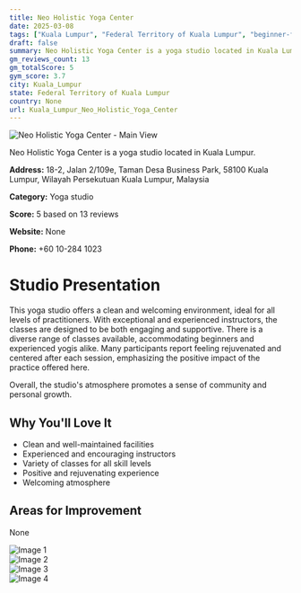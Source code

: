 ```yaml
---
title: Neo Holistic Yoga Center
date: 2025-03-08
tags: ["Kuala Lumpur", "Federal Territory of Kuala Lumpur", "beginner-friendly", "variety", "holistic", "cleanliness", "community", "Kuala Lumpur"]  
draft: false
summary: Neo Holistic Yoga Center is a yoga studio located in Kuala Lumpur.
gm_reviews_count: 13
gm_totalScore: 5
gym_score: 3.7
city: Kuala_Lumpur
state: Federal Territory of Kuala Lumpur
country: None
url: Kuala_Lumpur_Neo_Holistic_Yoga_Center
---
```


<div className="aspect-[16/9] relative my-8">
  <img 
    src="https://lh5.googleusercontent.com/p/AF1QipPK87KxDIYoUEBWs90XAAgoaWvgKgmEPkJZP1hd=w1920-h1080-k-no"
    alt="Neo Holistic Yoga Center - Main View"
    className="object-cover absolute inset-0 w-full h-full rounded-lg"
  />
</div>

Neo Holistic Yoga Center is a yoga studio located in Kuala Lumpur.

**Address:** 18-2, Jalan 2/109e, Taman Desa Business Park, 58100 Kuala Lumpur, Wilayah Persekutuan Kuala Lumpur, Malaysia

**Category:** Yoga studio

**Score:** 5 based on 13 reviews

**Website:** None

**Phone:** +60 10-284 1023

# Studio Presentation

This yoga studio offers a clean and welcoming environment, ideal for all levels of practitioners. With exceptional and experienced instructors, the classes are designed to be both engaging and supportive. There is a diverse range of classes available, accommodating beginners and experienced yogis alike. Many participants report feeling rejuvenated and centered after each session, emphasizing the positive impact of the practice offered here.

Overall, the studio's atmosphere promotes a sense of community and personal growth.

## Why You'll Love It

- Clean and well-maintained facilities
- Experienced and encouraging instructors
- Variety of classes for all skill levels
- Positive and rejuvenating experience
- Welcoming atmosphere

## Areas for Improvement

None

<div className="grid grid-cols-1 xl:grid-cols-2 gap-4 my-8">
<div className="aspect-[4/3] relative"><img src="https://lh5.googleusercontent.com/p/AF1QipMZDMM0qyvuPYcxTjNin0_Njk_fiQ8Zbo8Oo_rt=w1920-h1080-k-no" alt="Image 1" className="object-cover absolute inset-0 w-full h-full rounded-lg" /></div>
<div className="aspect-[4/3] relative"><img src="https://lh5.googleusercontent.com/p/AF1QipPaAP-NTbR1UxZNdoNmILyDrcIx2WRb7BKqTcq8=w1920-h1080-k-no" alt="Image 2" className="object-cover absolute inset-0 w-full h-full rounded-lg" /></div>
<div className="aspect-[4/3] relative"><img src="https://lh5.googleusercontent.com/p/AF1QipNJDhVbOnyfrNWe1wGh_2Q3oyepDg8aq-3r_nQm=w1920-h1080-k-no" alt="Image 3" className="object-cover absolute inset-0 w-full h-full rounded-lg" /></div>
<div className="aspect-[4/3] relative"><img src="https://lh5.googleusercontent.com/p/AF1QipOP7IPb1hxII46ONvY9Gk8BAISK1ABQcA08qqUk=w1920-h1080-k-no" alt="Image 4" className="object-cover absolute inset-0 w-full h-full rounded-lg" /></div>
</div>